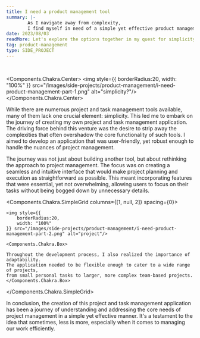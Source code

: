```yaml
---
title: I need a product management tool
summary: |-
        As I navigate away from complexity,
        I find myself in need of a simple yet effective product management tool.
date: 2023/08/03
readMore: Let's explore the options together in my quest for simplicity.
tag: product-management
type: SIDE_PROJECT
---
```


<br/>

<Components.Chakra.Center>
<img style={{
    borderRadius:20,
    width: "100%"
}} src="/images/side-projects/product-management/i-need-product-management-part-1.png" alt="simplicity?"/>
</Components.Chakra.Center>

While there are numerous project and task management tools available,
many of them lack one crucial element: simplicity. This led me to embark
on the journey of creating my own project and task management application.
The driving force behind this venture was the desire to strip away the
complexities that often overshadow the core functionality of such tools.
I aimed to develop an application that was user-friendly, yet robust
enough to handle the nuances of project management.

The journey was not just about building another tool, but about rethinking
the approach to project management. The focus was on creating a seamless
and intuitive interface that would make project planning and execution
as straightforward as possible. This meant incorporating features
that were essential, yet not overwhelming, allowing users to focus on
their tasks without being bogged down by unnecessary details.

<Components.Chakra.SimpleGrid columns={[1, null, 2]} spacing={0}>

    <img style={{
        borderRadius:20,
        width: "100%"
    }} src="/images/side-projects/product-management/i-need-product-management-part-2.png" alt="project"/>

    <Components.Chakra.Box>

    Throughout the development process, I also realized the importance of adaptability.
    The application needed to be flexible enough to cater to a wide range of projects,
    from small personal tasks to larger, more complex team-based projects.
    </Components.Chakra.Box>
</Components.Chakra.SimpleGrid>

In conclusion, the creation of this project and task management application
has been a journey of understanding and addressing the core needs of project management
in a simple yet effective manner. It's a testament to the idea that sometimes,
less is more, especially when it comes to managing our work efficiently.